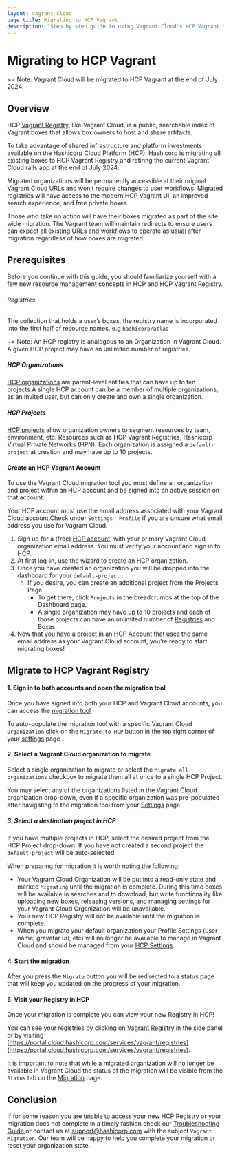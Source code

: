 ```yaml
---
layout: vagrant-cloud
page_title: Migrating to HCP Vagrant
description: "Step by step guide to using Vagrant Cloud's HCP Vagrant Migration Tools"
---
```


# Migrating to HCP Vagrant

~> Note: Vagrant Cloud will be migrated to HCP Vagrant at the end of July 2024.

## Overview

HCP [Vagrant Registry](https://portal.cloud.hashicorp.com/vagrant/discover), like Vagrant Cloud, is a public, searchable index of Vagrant boxes that allows box owners to host and share artifacts.

To take advantage of shared infrastructure and platform investments available on the Hashicorp Cloud Platform (HCP), Hashicorp is migrating all existing boxes to HCP Vagrant Registry and retiring the current Vagrant Cloud rails app at the end of July 2024.

Migrated organizations will be permanently accessible at their original Vagrant Cloud URLs and won’t require changes to user workflows. Migrated registries will have access to the modern HCP Vagrant UI, an improved search experience, and free private boxes.

Those who take no action will have their boxes migrated as part of the site wide migration. The Vagrant team will maintain redirects to ensure users can expect all existing URLs and workflows to operate as usual after migration regardless of how boxes are migrated.

## Prerequisites

Before you continue with this guide, you should familiarize yourself with a few new resource management concepts in HCP and HCP Vagrant Registry.

###### Registries

The collection that holds a user’s boxes, the registry name is incorporated into the first half of resource names, e.g `hashicorp/atlas`

~> Note: An HCP registry is analogous to an Organization in Vagrant Cloud. A given HCP project may have an unlimited number of registries.

##### HCP Organizations

[HCP organizations](/hcp/docs/hcp/admin/orgs) are parent-level entities that can have up to ten projects.A single HCP account can be a member of multiple organizations, as an invited user, but can only create and own a single organization.

##### HCP Projects

[HCP projects](/hcp/docs/hcp/admin/orgs) allow organization owners to segment resources by team, environment, etc. Resources such as HCP Vagrant Registries, Hashicorp Virtual Private Networks (HPN). Each organization is assigned a `default-project` at creation and may have up to 10 projects.

#### Create an HCP Vagrant Account

To use the Vagrant Cloud migration tool you must define an organization and project within an HCP account and be signed into an active session on that account.

Your HCP account must use the email address associated with your Vagrant Cloud account.Check under `Settings→ Profile` if you are unsure what email address you use for Vagrant Cloud.

1. Sign up for a (free) [HCP account](https://portal.cloud.hashicorp.com/orgs/create), with your primary Vagrant Cloud organization email address. You must verify your account and sign in to HCP.
2. At first log-in, use the wizard to create an HCP organization.
3. Once you have created an organization you will be dropped into the dashboard for your `default-project`
   - If you desire, you can create an additional project from the Projects Page.
     - To get there, click `Projects` in the breadcrumbs at the top of the Dashboard page.
     - A single organization may have up to 10 projects and each of those projects can have an unlimited number of [Registries](#registries) and Boxes.
4. Now that you have a project in an HCP Account that uses the same email address as your Vagrant Cloud account, you’re ready to start migrating boxes!

## Migrate to HCP Vagrant Registry

#### 1. Sign in to both accounts and open the migration tool

Once you have signed into both your HCP and Vagrant Cloud accounts, you can access the [migration tool](https://app.vagrantup.com/migration)

To auto-populate the migration tool with a specific Vagrant Cloud `Organization` click on the `Migrate to HCP` button in the top right corner of your [settings](https://app.vagrantup.com/settings) page .

#### 2. Select a Vagrant Cloud organization to migrate

Select a single organization to migrate or select the `Migrate all organizations` checkbox to migrate them all at once to a single HCP Project.

You may select any of the organizations listed in the Vagrant Cloud organization drop-down, even if a specific organization was pre-populated after navigating to the migration tool from your [Settings](https://app.vagrantup.com/settings) page.

##### 3. Select a destination project in HCP

If you have multiple projects in HCP, select the desired project from the HCP Project drop-down. If you have not created a second project the `default-project` will be auto-selected.

When preparing for migration it is worth noting the following:

- Your Vagrant Cloud Organization will be put into a read-only state and marked `Migrating` until the migration is complete. During this time boxes will be available in searches and to download, but write functionality like uploading new boxes, releasing versions, and managing settings for your Vagrant Cloud Organization will be unavailable.
- Your new HCP Registry will not be available until the migration is complete.
- When you migrate your default organization your Profile Settings (user name, gravatar url, etc) will no longer be available to manage in Vagrant Cloud and should be managed from your [HCP Settings](https://portal.cloud.hashicorp.com/account-settings).

#### 4. Start the migration

After you press the `Migrate` button you will be redirected to a status page that will keep you updated on the progress of your migration.

#### 5. Visit your Registry in HCP

Once your migration is complete you can view your new Registry in HCP!

You can see your registries by clicking on[ Vagrant Registry](https://portal.cloud.hashicorp.com/services/vagrant/registries) in the side panel or by visiting [https://portal.cloud.hashicorp.com/services/vagrant/registries](https://portal.cloud.hashicorp.com/services/vagrant/registries).

It is important to note that while a migrated organization will no longer be available in Vagrant Cloud the status of the migration will be visible from the `Status` tab on the [Migration](https://app.vagrantup.com/migration) page.

## Conclusion

If for some reason you are unable to access your new HCP Registry or your migration does not complete in a timely fashion check our [Troubleshooting Guide ](/vagrant/vagrant-cloud/hcp-vagrant/troubleshooting)or contact us at [support@hashicorp.com](mailto:support@hashicorp.com) with the subject `Vagrant Migration`. Our team will be happy to help you complete your migration or reset your organization state.


























































